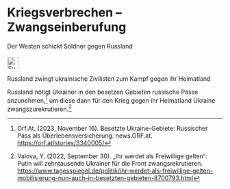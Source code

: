 # Kriegsverbrechen – Zwangseinberufung {#sec-warcrimes-conscription}

::: {.callout-caution title=„Mythos“}
Der Westen schickt Söldner gegen Russland
[<br></br>![Suche nach Stichwort in EUvsDisinfo](../all_common_img/EUvsDisinfo_400x240.jpg){height=2em}](https://euvsdisinfo.eu/disinformation-cases/?text=russia%20(conscripting%7Cconscription%7Cconscripts%7Cconscript%7Cmercenary%7Cmercenaries)&sort=relevance)
:::
  
::: {.callout-tip title=„Wahrheit“}
Russland zwingt ukrainische Zivilisten zum Kampf gegen ihr Heimatland
:::
  

Russland nötigt Ukrainer in den besetzen Gebieten russische Pässe anzunehmen,[^warcrimes-conscription.de-1] um diese dann für den Krieg gegen ihr Heimatland Ukraine zwangszurekrutieren.[^warcrimes-conscription.de-2]

[^warcrimes-conscription.de-1]:  Orf.At. (2023, November 16). Besetzte Ukraine-Gebiete: Russischer Pass als Überlebensversicherung. news.ORF.at. [https://orf.at/stories/3340005/](https://orf.at/stories/3340005/)

[^warcrimes-conscription.de-2]:  Valova, Y. (2022, September 30). „Ihr werdet als Freiwillige gelten“: Putin will zehntausende Ukrainer für die Front zwangsrekrutieren. [https://www.tagesspiegel.de/politik/ihr-werdet-als-freiwillige-gelten-mobilisierung-nun-auch-in-besetzten-gebieten-8700793.html](https://www.tagesspiegel.de/politik/ihr-werdet-als-freiwillige-gelten-mobilisierung-nun-auch-in-besetzten-gebieten-8700793.html)

